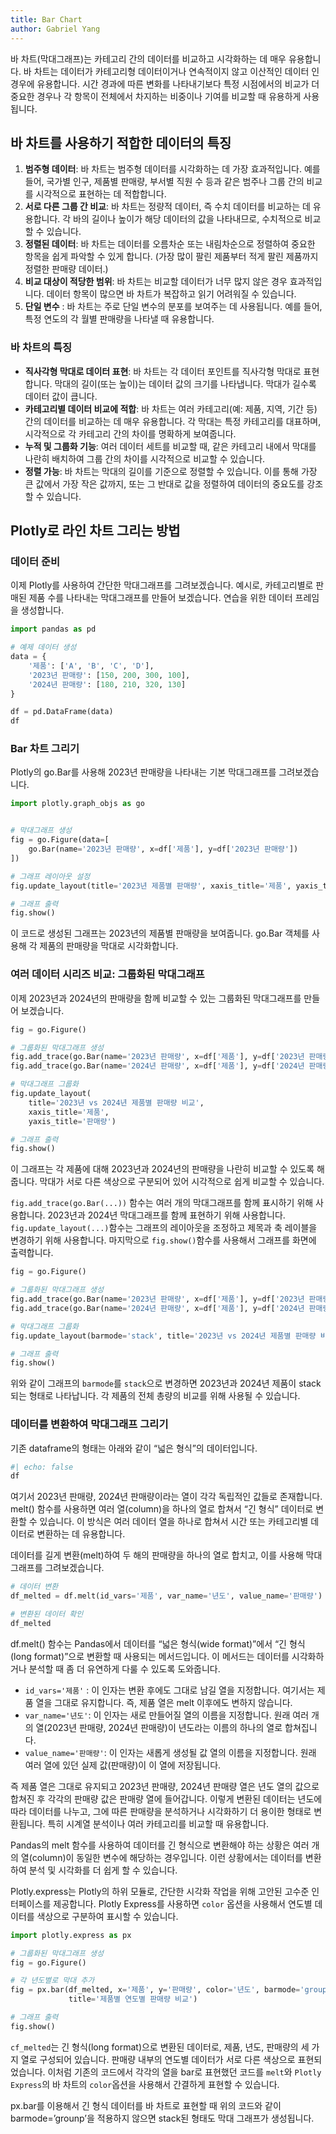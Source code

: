---
title: Bar Chart
author: Gabriel Yang
---

바 차트(막대그래프)는 카테고리 간의 데이터를 비교하고 시각화하는 데 매우 유용합니다. 바 차트는 데이터가 카테고리형 데이터이거나 연속적이지 않고 이산적인 데이터 인 경우에 유용합니다. 시간 경과에 따른 변화를 나타내기보다 특정 시점에서의 비교가 더 중요한 경우나 각 항목이 전체에서 차지하는 비중이나 기여를 비교할 때 유용하게 사용됩니다.


## 바 차트를 사용하기 적합한 데이터의 특징
1. **범주형 데이터**: 바 차트는 범주형 데이터를 시각화하는 데 가장 효과적입니다. 예를 들어, 국가별 인구, 제품별 판매량, 부서별 직원 수 등과 같은 범주나 그룹 간의 비교를 시각적으로 표현하는 데 적합합니다.
2. **서로 다른 그룹 간 비교**: 바 차트는 정량적 데이터, 즉 수치 데이터를 비교하는 데 유용합니다. 각 바의 길이나 높이가 해당 데이터의 값을 나타내므로, 수치적으로 비교할 수 있습니다.
3. **정렬된 데이터**: 바 차트는 데이터를 오름차순 또는 내림차순으로 정렬하여 중요한 항목을 쉽게 파악할 수 있게 합니다. (가장 많이 팔린 제품부터 적게 팔린 제품까지 정렬한 판매량 데이터.)
4. **비교 대상이 적당한 범위**: 바 차트는 비교할 데이터가 너무 많지 않은 경우 효과적입니다. 데이터 항목이 많으면 바 차트가 복잡하고 읽기 어려워질 수 있습니다.
5. **단일 변수** : 바 차트는 주로 단일 변수의 분포를 보여주는 데 사용됩니다. 예를 들어, 특정 연도의 각 월별 판매량을 나타낼 때 유용합니다.

### 바 차트의 특징
- **직사각형 막대로 데이터 표현**: 바 차트는 각 데이터 포인트를 직사각형 막대로 표현합니다. 막대의 길이(또는 높이)는 데이터 값의 크기를 나타냅니다. 막대가 길수록 데이터 값이 큽니다.
- **카테고리별 데이터 비교에 적합**: 바 차트는 여러 카테고리(예: 제품, 지역, 기간 등) 간의 데이터를 비교하는 데 매우 유용합니다. 각 막대는 특정 카테고리를 대표하며, 시각적으로 각 카테고리 간의 차이를 명확하게 보여줍니다.
- **누적 및 그룹화 기능**: 여러 데이터 세트를 비교할 때, 같은 카테고리 내에서 막대를 나란히 배치하여 그룹 간의 차이를 시각적으로 비교할 수 있습니다.
- **정렬 가능**: 바 차트는 막대의 길이를 기준으로 정렬할 수 있습니다. 이를 통해 가장 큰 값에서 가장 작은 값까지, 또는 그 반대로 값을 정렬하여 데이터의 중요도를 강조할 수 있습니다.

## Plotly로 라인 차트 그리는 방법

### 데이터 준비
이제 Plotly를 사용하여 간단한 막대그래프를 그려보겠습니다. 예시로, 카테고리별로 판매된 제품 수를 나타내는 막대그래프를 만들어 보겠습니다. 연습을 위한 데이터 프레임을 생성합니다.

```{python}
import pandas as pd

# 예제 데이터 생성
data = {
    '제품': ['A', 'B', 'C', 'D'],
    '2023년 판매량': [150, 200, 300, 100],
    '2024년 판매량': [180, 210, 320, 130]
}

df = pd.DataFrame(data)
df

```

### Bar 차트 그리기

Plotly의 go.Bar를 사용해 2023년 판매량을 나타내는 기본 막대그래프를 그려보겠습니다.

``` {python}
import plotly.graph_objs as go


# 막대그래프 생성
fig = go.Figure(data=[
    go.Bar(name='2023년 판매량', x=df['제품'], y=df['2023년 판매량'])
])

# 그래프 레이아웃 설정
fig.update_layout(title='2023년 제품별 판매량', xaxis_title='제품', yaxis_title='판매량')

# 그래프 출력
fig.show()
```

이 코드로 생성된 그래프는 2023년의 제품별 판매량을 보여줍니다. go.Bar 객체를 사용해 각 제품의 판매량을 막대로 시각화합니다.

### 여러 데이터 시리즈 비교: 그룹화된 막대그래프

이제 2023년과 2024년의 판매량을 함께 비교할 수 있는 그룹화된 막대그래프를 만들어 보겠습니다.

``` {python}

fig = go.Figure()

# 그룹화된 막대그래프 생성
fig.add_trace(go.Bar(name='2023년 판매량', x=df['제품'], y=df['2023년 판매량']))
fig.add_trace(go.Bar(name='2024년 판매량', x=df['제품'], y=df['2024년 판매량']))

# 막대그래프 그룹화
fig.update_layout(
    title='2023년 vs 2024년 제품별 판매량 비교',
    xaxis_title='제품',
    yaxis_title='판매량')

# 그래프 출력
fig.show()

```

이 그래프는 각 제품에 대해 2023년과 2024년의 판매량을 나란히 비교할 수 있도록 해줍니다. 막대가 서로 다른 색상으로 구분되어 있어 시각적으로 쉽게 비교할 수 있습니다.

`fig.add_trace(go.Bar(...))` 함수는 여러 개의 막대그래프를 함께 표시하기 위해 사용합니다. 2023년과 2024년 막대그래프를 함께 표현하기 위해 사용합니다. `fig.update_layout(...)`함수는 그래프의 레이아웃을 조정하고 제목과 축 레이블을 변경하기 위해 사용합니다. 마지막으로 `fig.show()`함수를 사용해서 그래프를 화면에 출력합니다.

``` {python}

fig = go.Figure()

# 그룹화된 막대그래프 생성
fig.add_trace(go.Bar(name='2023년 판매량', x=df['제품'], y=df['2023년 판매량']))
fig.add_trace(go.Bar(name='2024년 판매량', x=df['제품'], y=df['2024년 판매량']))

# 막대그래프 그룹화
fig.update_layout(barmode='stack', title='2023년 vs 2024년 제품별 판매량 비교', xaxis_title='제품', yaxis_title='판매량')

# 그래프 출력
fig.show()

```

위와 같이 그래프의 `barmode`를 `stack`으로 변경하면 2023년과 2024년 제품이 stack되는 형태로 나타납니다. 각 제품의 전체 총량의 비교를 위해 사용될 수 있습니다.


### 데이터를 변환하여 막대그래프 그리기


기존 dataframe의 형태는 아래와 같이 "넓은 형식"의 데이터입니다.
``` {python}
#| echo: false
df
```

여기서 2023년 판매량, 2024년 판매량이라는 열이 각각 독립적인 값들로 존재합니다. melt() 함수를 사용하면 여러 열(column)을 하나의 열로 합쳐서 "긴 형식" 데이터로 변환할 수 있습니다. 이 방식은 여러 데이터 열을 하나로 합쳐서 시간 또는 카테고리별 데이터로 변환하는 데 유용합니다.

데이터를 길게 변환(melt)하여 두 해의 판매량을 하나의 열로 합치고, 이를 사용해 막대그래프를 그려보겠습니다.

``` {python}
# 데이터 변환
df_melted = df.melt(id_vars='제품', var_name='년도', value_name='판매량')

# 변환된 데이터 확인
df_melted
```

df.melt() 함수는 Pandas에서 데이터를 "넓은 형식(wide format)"에서 "긴 형식(long format)"으로 변환할 때 사용되는 메서드입니다. 이 메서드는 데이터를 시각화하거나 분석할 때 좀 더 유연하게 다룰 수 있도록 도와줍니다.

- `id_vars='제품'` : 이 인자는 변환 후에도 그대로 남길 열을 지정합니다. 여기서는 제품 열을 그대로 유지합니다. 즉, 제품 열은 melt 이후에도 변하지 않습니다.
- `var_name='년도'`: 이 인자는 새로 만들어질 열의 이름을 지정합니다. 원래 여러 개의 열(2023년 판매량, 2024년 판매량)이 년도라는 이름의 하나의 열로 합쳐집니다.
- `value_name='판매량'`: 이 인자는 새롭게 생성될 값 열의 이름을 지정합니다. 원래 여러 열에 있던 실제 값(판매량)이 이 열에 저장됩니다.

즉 제품 열은 그대로 유지되고 2023년 판매량, 2024년 판매량 열은 년도 열의 값으로 합쳐진 후 각각의 판매량 값은 판매량 열에 들어갑니다. 이렇게 변환된 데이터는 년도에 따라 데이터를 나누고, 그에 따른 판매량을 분석하거나 시각화하기 더 용이한 형태로 변환됩니다. 특히 시계열 분석이나 여러 카테고리를 비교할 때 유용합니다.


::: {.callout-note}
Pandas의 melt 함수를 사용하여 데이터를 긴 형식으로 변환해야 하는 상황은 여러 개의 열(column)이 동일한 변수에 해당하는 경우입니다. 이런 상황에서는 데이터를 변환하여 분석 및 시각화를 더 쉽게 할 수 있습니다.
:::

Plotly.express는 Plotly의 하위 모듈로, 간단한 시각화 작업을 위해 고안된 고수준 인터페이스를 제공합니다. Plotly Express를 사용하면 `color` 옵션을 사용해서 연도별 데이터를 색상으로 구분하여 표시할 수 있습니다.


``` {python}
import plotly.express as px

# 그룹화된 막대그래프 생성
fig = go.Figure()

# 각 년도별로 막대 추가
fig = px.bar(df_melted, x='제품', y='판매량', color='년도', barmode='group',
             title='제품별 연도별 판매량 비교')

# 그래프 출력
fig.show()

```


`cf_melted`는 긴 형식(long format)으로 변환된 데이터로, 제품, 년도, 판매량의 세 가지 열로 구성되어 있습니다. 판매량 내부의 연도별 데이터가 서로 다른 색상으로 표현되었습니다. 이처럼 기존의 코드에서 각각의 열을 bar로 표현했던 코드를 `melt`와 `Plotly Express`의 바 차트의 `color`옵션을 사용해서 간결하게 표현할 수 있습니다.

::: {.callout-note}
px.bar를 이용해서 긴 형식 데이터를 바 차트로 표현할 때 위의 코드와 같이 barmode='grounp'을 적용하지 않으면 stack된 형태도 막대 그래프가 생성됩니다.
:::


<!-- ### Bar 형태 및 색상 변경하기

fig.update_traces는 Plotly에서 데이터 시각화를 커스터마이즈할 때 사용되는 메서드로, 그래프의 모든 트레이스(traces)에 대해 공통적인 속성을 업데이트할 수 있게 해줍니다. traces는 그래프에 표시된 각각의 데이터 시리즈를 의미하며, 예를 들어 막대그래프에서는 각각의 막대가 하나의 트레이스입니다. 이 메서드는 공통된 스타일을 적용할 때 유용합니다.

``` {python}
import plotly.express as px

# 그룹화된 막대그래프 생성
fig = go.Figure()

# 각 년도별로 막대 추가
fig = px.bar(df_melted, x='제품', y='판매량', color='년도', barmode='group',
             title='제품별 연도별 판매량 비교')

fig.update_traces(
    marker=dict(
        opacity=0.7,  # 막대의 투명도
    )
)

fig.show()
```

위의 예시에서는 `update_traces`의 `marker` 속성을 사용하며 이 속성은 막대, 점 등의 시각적 스타일을 정의합니다. `opacity`를 이용해서 투명도를 변경했습니다.


``` {python}
import plotly.express as px

# 그룹화된 막대그래프 생성
fig = go.Figure()

# 각 년도별로 막대 추가
fig = px.bar(df_melted, x='제품', y='판매량', color='년도', barmode='group',
             title='제품별 연도별 판매량 비교')

fig.update_traces(
    marker=dict(
        line=dict(
            color='black',  # 막대의 외곽선 색상
            width=2  # 외곽선의 두께
        )
    )
)

fig.show()
```

이번 예제는 `line`속성을 이용해서 막대의 외곽선 색생과 외곽선의 두께를 조정했습니다.

``` {python}
# 색상을 조건에 따라 설정하기 위한 데이터 추가


# 조건부 색상 적용
fig = px.bar(df_melted, x='제품', y='판매량', color='년도', barmode='group',
             color_discrete_map={'2023년 판매량': 'lightblue', '2024년 판매량': 'lightgreen'})

# 그래프 출력
fig.show()

``` -->